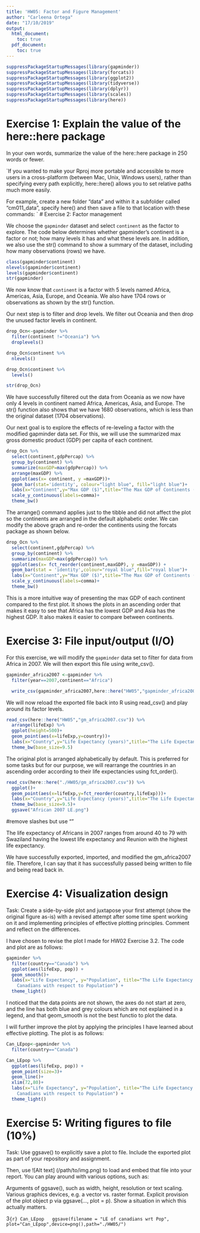 ```yaml
---
title: 'HW05: Factor and Figure Management'
author: "Carleena Ortega"
date: "17/10/2019"
output: 
  html_document:
    toc: true
  pdf_document:
    toc: true
---
```


```r
suppressPackageStartupMessages(library(gapminder))
suppressPackageStartupMessages(library(forcats))
suppressPackageStartupMessages(library(ggplot2))
suppressPackageStartupMessages(library(tidyverse))
suppressPackageStartupMessages(library(dplyr))
suppressPackageStartupMessages(library(scales))
suppressPackageStartupMessages(library(here))
```



# Exercise 1: Explain the value of the here::here package

In your own words, summarize the value of the here::here package in 250 words or fewer.

`If you wanted to make your Rproj more portable and accessible to more users in a cross-platform (between Mac, Unix, Windows users), rather than specifying every path explicitly, here::here() allows you to set relative paths much more easily.

For example, create a new folder “data” and within it a subfolder called “cm011_data”, specify here() and then save a file to that location with these commands:
`
# Exercise 2: Factor management

We choose the `gapminder` dataset and select `continent` as the factor to explore. The code below determines whether gapminder's continent is a factor or not; how many levels it has and what these levels are. In addition, we also use the str() command to show a summary of the dataset, including how many observations (rows) we have.
```r
class(gapminder$continent)
nlevels(gapminder$continent)
levels(gapminder$continent)
str(gapminder)
```
We now know that `continent` is a factor with 5 levels named Africa, Americas, Asia, Europe, and Oceania. We also have 1704 rows or observations as shown by the str() function.

Our next step is to filter and drop levels. We filter out Oceania and then drop the unused factor levels in continent. 

```r
drop_Ocn<-gapminder %>% 
  filter(continent !="Oceania") %>% 
  droplevels()

drop_Ocn$continent %>% 
  nlevels() 

drop_Ocn$continent %>% 
  levels()

str(drop_Ocn)
```

We have successfully filtered out the data from Oceania as we now have only 4 levels in continent named Africa, Americas, Asia, and Europe. The str() function also shows that we have 1680 observations, which is less than the original dataset (1704 observations).

Our next goal is to explore the effects of re-leveling a factor with the modified gapminder data set. For this, we will use the summarized max gross domestic product (GDP) per capita of each continent.

```r
drop_Ocn %>% 
  select(continent,gdpPercap) %>% 
  group_by(continent) %>%
  summarize(maxGDP=max(gdpPercap)) %>% 
  arrange(maxGDP) %>% 
  ggplot(aes(x= continent, y =maxGDP))+
  geom_bar(stat='identity', colour="light blue", fill="light blue")+
  labs(x="Continent",y="Max GDP ($)",title="The Max GDP of Continents (Original)")+
  scale_y_continuous(labels=comma)+
  theme_bw()
```

The arrange() command applies just to the tibble and did not affect the plot so the continents are arranged in the default alphabetic order. We can modify the above graph and re-order the continents using the forcats package as shown below.


```r
drop_Ocn %>% 
  select(continent,gdpPercap) %>% 
  group_by(continent) %>%
  summarize(maxGDP=max(gdpPercap)) %>% 
  ggplot(aes(x= fct_reorder(continent,maxGDP), y =maxGDP)) +
  geom_bar(stat = 'identity',colour="royal blue",fill="royal blue")+
  labs(x="Continent",y="Max GDP ($)",title="The Max GDP of Continents (Reordered)")+
  scale_y_continuous(labels=comma)+
  theme_bw()
```

This is a more intuitive way of presenting the max GDP of each continent compared to the first plot. It shows the plots in an ascending order that makes it easy to see that Africa has the lowest GDP and Asia has the highest GDP. It also makes it easier to compare between continents.

# Exercise 3: File input/output (I/O)

For this exercise, we will modify the `gapminder` data set to filter for data from Africa in 2007. We will then export this file using write_csv().

```r
gapminder_africa2007 <-gapminder %>% 
  filter(year==2007,continent=="Africa")

  write_csv(gapminder_africa2007,here::here("HW05","gapminder_africa2007.csv"))
```


We will now reload the exported file back into R using read_csv() and play around its factor levels.

```r
read_csv(here::here("HW05","gm_africa2007.csv")) %>% 
  arrange(lifeExp) %>%
  ggplot(height=500)+
  geom_point(aes(x=lifeExp,y=country))+
  labs(x="Country",y="Life Expectancy (years)",title="The Life Expectancy of African Countries in 2007")+
  theme_bw(base_size=9.5)
```

The original plot is arranged alphabetically by default. This is preferred for some tasks but for our purpose, we will rearrange the countries in an ascending order according to their life expectancies using fct_order().
```r
read_csv(here::here("./HW05/gm_africa2007.csv")) %>%
  ggplot()+
  geom_point(aes(x=lifeExp,y=fct_reorder(country,lifeExp)))+
  labs(x="Country",y="Life Expectancy (years)",title="The Life Expectancy of African countries in 2007")+
  theme_bw(base_size=9.5)+
  ggsave("African 2007 LE.png")
```
#remove slashes but use ""

The life expectancy of Africans in 2007 ranges from around 40 to 79 with Swaziland having the lowest life expectancy and Reunion with the highest life expectancy.

We have successfully exported, imported, and modified the gm_africa2007 file. Therefore, I can say that it has successfully passed being written to file and being read back in.

# Exercise 4: Visualization design

Task: Create a side-by-side plot and juxtapose your first attempt (show the original figure as-is) with a revised attempt after some time spent working on it and implementing principles of effective plotting principles. Comment and reflect on the differences.

I have chosen to revise the plot I made for HW02 Exercise 3.2. The code and plot are as follows:
```r
gapminder %>%
  filter(country=="Canada") %>%
  ggplot(aes(lifeExp, pop)) +
  geom_smooth()+
  labs(x="Life Expectancy", y="Population", title="The Life Expectancy of 
    Canadians with respect to Population") +
  theme_light()
```

I noticed that the data points are not shown, the axes do not start at zero, and the line has both blue and grey colours which are not explained in a legend, and that geom_smooth is not the best functio to plot the data.

I will further improve the plot by applying the principles I have learned about effective plotting. The plot is as follows:
```r
Can_LEpop<-gapminder %>%
  filter(country=="Canada")

Can_LEpop %>% 
  ggplot(aes(lifeExp, pop)) +
  geom_point(size=3)+
  geom_line()+
  xlim(72,80)+
  labs(x="Life Expectancy", y="Population", title="The Life Expectancy of 
    Canadians with respect to Population") +
  theme_light()
```


# Exercise 5: Writing figures to file (10%)

Task: Use ggsave() to explicitly save a plot to file. Include the exported plot as part of your repository and assignment.

Then, use ![Alt text] (/path/to/img.png) to load and embed that file into your report. You can play around with various options, such as:

Arguments of ggsave(), such as width, height, resolution or text scaling.
Various graphics devices, e.g. a vector vs. raster format.
Explicit provision of the plot object p via ggsave(..., plot = p). Show a situation in which this actually matters.

3```{r}
Can_LEpop
  ggsave(filename = "LE of canadians wrt Pop", plot="Can_LEpop",device=png(),path="./HW05/")
```

